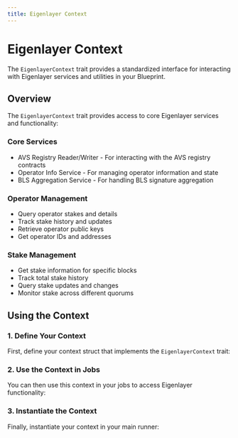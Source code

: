 ```yaml
---
title: Eigenlayer Context
---
```



# Eigenlayer Context

The `EigenlayerContext` trait provides a standardized interface for interacting with Eigenlayer services and utilities in your Blueprint.

## Overview

The `EigenlayerContext` trait provides access to core Eigenlayer services and functionality:

### Core Services

- AVS Registry Reader/Writer - For interacting with the AVS registry contracts
- Operator Info Service - For managing operator information and state
- BLS Aggregation Service - For handling BLS signature aggregation

### Operator Management

- Query operator stakes and details
- Track stake history and updates
- Retrieve operator public keys
- Get operator IDs and addresses

### Stake Management

- Get stake information for specific blocks
- Track total stake history
- Query stake updates and changes
- Monitor stake across different quorums

<GithubFileReaderDisplay
  url="https://github.com/tangle-network/blueprint/blob/main/crates/contexts/src/eigenlayer.rs"
  title="EigenlayerContext Trait Definition"
  fromLine={5}
  toLine={9}
/>

## Using the Context

### 1. Define Your Context

First, define your context struct that implements the `EigenlayerContext` trait:

<GithubFileReaderDisplay
  url="https://github.com/tangle-network/blueprint/blob/main/blueprints/incredible-squaring-eigenlayer/src/contexts/aggregator.rs"
  fromLine={39}
  toLine={52}
  title="Aggregator Context Definition"
/>

### 2. Use the Context in Jobs

You can then use this context in your jobs to access Eigenlayer functionality:

<GithubFileReaderDisplay
  url="https://github.com/tangle-network/blueprint/blob/main/blueprints/incredible-squaring-eigenlayer/src/jobs/initialize_task.rs"
  fromLine={13}
  toLine={52}
  title="Using EigenlayerContext in Jobs"
/>

### 3. Instantiate the Context

Finally, instantiate your context in your main runner:

<GithubFileReaderDisplay
  url="https://github.com/tangle-network/blueprint/blob/main/blueprints/incredible-squaring-eigenlayer/src/main.rs"
  fromLine={27}
  toLine={53}
  title="Instantiating the Context"
/>
